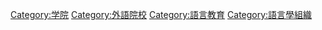[[Category:学院|Category:学院]]
[[Category:外語院校|Category:外語院校]]
[[Category:語言教育|Category:語言教育]]
[[Category:語言學組織|Category:語言學組織]]